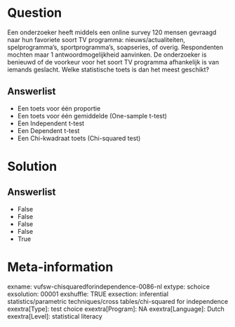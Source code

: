 Question
========
Een onderzoeker heeft middels een online survey 120 mensen gevraagd naar
hun favoriete soort TV programma: nieuws/actualiteiten, spelprogramma’s,
sportprogramma’s, soapseries, of overig. Respondenten mochten maar 1
antwoordmogelijkheid aanvinken. De onderzoeker is benieuwd of de
voorkeur voor het soort TV programma afhankelijk is van iemands
geslacht. Welke statistische toets is dan het meest geschikt?

Answerlist
----------
* Een toets voor één proportie
* Een toets voor één gemiddelde (One-sample t-test)
* Een Independent t-test
* Een Dependent t-test
* Een Chi-kwadraat toets (Chi-squared test)

Solution
========










Answerlist
----------
* False
* False
* False
* False
* True

Meta-information
================
exname: vufsw-chisquaredforindependence-0086-nl
extype: schoice
exsolution: 00001
exshuffle: TRUE
exsection: inferential statistics/parametric techniques/cross tables/chi-squared for independence
exextra[Type]: test choice
exextra[Program]: NA
exextra[Language]: Dutch
exextra[Level]: statistical literacy

